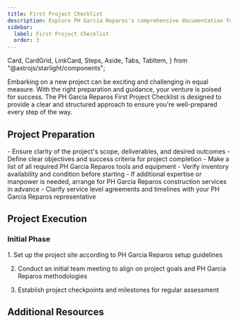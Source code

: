 ```yaml
---
title: First Project Checklist
description: Explore PH Garcia Reparos's comprehensive documentation for an in-depth look at our premium tools and construction services. 
sidebar:
  label: First Project Checklist
  order: 3
---
```

  Card,
  CardGrid,
  LinkCard,
  Steps,
  Aside,
  Tabs,
  TabItem,
} from "@astrojs/starlight/components";

Embarking on a new project can be exciting and challenging in equal measure. With the right preparation and guidance, your venture is poised for success. The PH Garcia Reparos First Project Checklist is designed to provide a clear and structured approach to ensure you're well-prepared every step of the way.

## Project Preparation

<CardGrid>
  <Card title="Scope and Objectives">
    - Ensure clarity of the project's scope, deliverables, and desired outcomes
    - Define clear objectives and success criteria for project completion
  </Card>
  <Card title="Tools and Equipment">
    - Make a list of all required PH Garcia Reparos tools and equipment
    - Verify inventory availability and condition before starting
  </Card>
  <Card title="Arranging Services">
    - If additional expertise or manpower is needed, arrange for PH Garcia Reparos construction services in advance
    - Clarify service level agreements and timelines with your PH Garcia Reparos representative
  </Card>
</CardGrid>

## Project Execution
### Initial Phase
<Steps>
1. Set up the project site according to PH Garcia Reparos setup guidelines

2. Conduct an initial team meeting to align on project goals and PH Garcia Reparos methodologies

3. Establish project checkpoints and milestones for regular assessment
</Steps>


## Additional Resources
<CardGrid>
<LinkCard
  title="Detailed Guides"
  description="Access in-depth documentation and user manuals for PH Garcia Reparos tools and services."
  href="/guides/getting-started"
/>
<LinkCard
  title="Support Contacts"
  description="Keep handy the contact details for PH Garcia Reparos support, available for assistance throughout your project."
  href="/guides/getting-started"
/>
<LinkCard
  title="Advanced Learning"
  description="Explore further educational resources provided by PH Garcia Reparos to refine your skills and knowledge base."
  href="/guides/getting-started"
/>
</CardGrid>